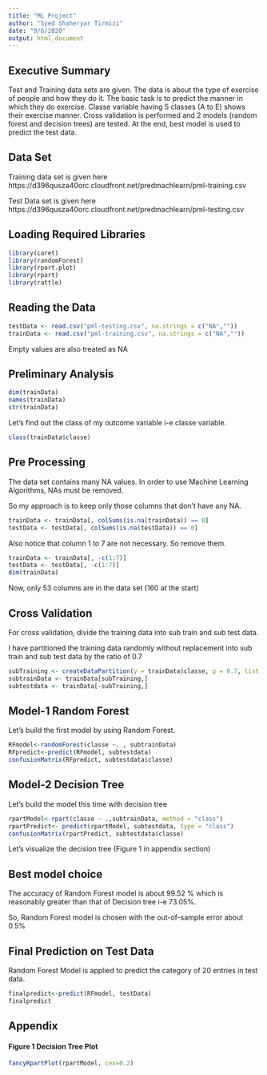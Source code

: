 ---
title: "ML Project"
author: "Syed Shaheryar Tirmizi"
date: "9/6/2020"
output: html_document
---

## Executive Summary
Test and Training data sets are given. The data is about the type of exercise of people and how they do it. The basic task is to predict the manner in which they do exercise. Classe variable having 5 classes (A to E) shows their exercise manner. Cross validation is performed and 2 models (random forest and decision trees) are tested. At the end, best model is used to predict the test data.

## Data Set 
Training data set is given here https://d396qusza40orc.cloudfront.net/predmachlearn/pml-training.csv

Test Data set is given here https://d396qusza40orc.cloudfront.net/predmachlearn/pml-testing.csv

## Loading Required Libraries

```{r}
library(caret)
library(randomForest)
library(rpart.plot)
library(rpart)
library(rattle)
```
## Reading the Data

```{r}
testData <- read.csv("pml-testing.csv", na.strings = c("NA",""))
trainData <- read.csv("pml-training.csv", na.strings = c("NA",""))
```
Empty values are also treated as NA

## Preliminary Analysis

```{r}
dim(trainData)
names(trainData)
str(trainData)
```
Let's find out the class of my outcome variable i-e classe variable.

```{r}
class(trainData$classe)
```

## Pre Processing
The data set contains many NA values. In order to use Machine Learning Algorithms, NAs must be removed.

So my approach is to keep only those columns that don't have any NA.

```{r}
trainData <- trainData[, colSums(is.na(trainData)) == 0]
testData <- testData[, colSums(is.na(testData)) == 0]
```
Also notice that column 1 to 7 are not necessary. So remove them.

```{r}
trainData <- trainData[, -c(1:7)]
testData <- testData[, -c(1:7)]
dim(trainData)
```
Now, only 53 columns are in the data set (160 at the start)

## Cross Validation
For cross validation, divide the training data into sub train and sub test data.

I have partitioned the training data randomly without replacement into sub train and sub test data by the ratio of 0.7

```{r}
subTraining <- createDataPartition(y = trainData$classe, p = 0.7, list = FALSE)
subtrainData <- trainData[subTraining,]
subtestdata <- trainData[-subTraining,]
```
## Model-1 Random Forest
Let's build the first model by using Random Forest.

```{r}
RFmodel<-randomForest(classe ~. , subtrainData)
RFpredict<-predict(RFmodel, subtestdata)
confusionMatrix(RFpredict, subtestdata$classe)
```
## Model-2 Decision Tree
Let's build the model this time with decision tree

```{r}
rpartModel<-rpart(classe ~ .,subtrainData, method = "class")
rpartPredict<- predict(rpartModel, subtestdata, type = "class")
confusionMatrix(rpartPredict, subtestdata$classe)
```
Let's visualize the decision tree (Figure 1 in appendix section)

## Best model choice
The accuracy of Random Forest model is about 99.52 % which is reasonably greater than that of Decision tree i-e 73.05%.

So, Random Forest model is chosen with the out-of-sample error about 0.5% 

## Final Prediction on Test Data

Random Forest Model is applied to predict the category of 20 entries in test data.

```{r}
finalpredict<-predict(RFmodel, testData)
finalpredict
```
## Appendix
#### Figure 1 Decision Tree Plot

```{r}
fancyRpartPlot(rpartModel, cex=0.2)
```